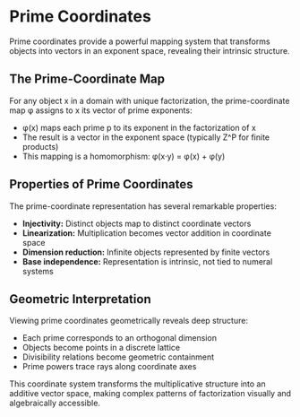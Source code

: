 
# Prime Coordinates

Prime coordinates provide a powerful mapping system that transforms objects into vectors in an exponent space, revealing their intrinsic structure.

## The Prime-Coordinate Map

For any object x in a domain with unique factorization, the prime-coordinate map φ assigns to x its vector of prime exponents:

- φ(x) maps each prime p to its exponent in the factorization of x
- The result is a vector in the exponent space (typically Z^P for finite products)
- This mapping is a homomorphism: φ(x·y) = φ(x) + φ(y)

## Properties of Prime Coordinates

The prime-coordinate representation has several remarkable properties:

- **Injectivity:** Distinct objects map to distinct coordinate vectors
- **Linearization:** Multiplication becomes vector addition in coordinate space
- **Dimension reduction:** Infinite objects represented by finite vectors
- **Base independence:** Representation is intrinsic, not tied to numeral systems

## Geometric Interpretation

Viewing prime coordinates geometrically reveals deep structure:

- Each prime corresponds to an orthogonal dimension
- Objects become points in a discrete lattice
- Divisibility relations become geometric containment
- Prime powers trace rays along coordinate axes

This coordinate system transforms the multiplicative structure into an additive vector space, making complex patterns of factorization visually and algebraically accessible.
